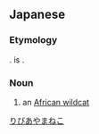 ==Japanese==
{{ja-kanjitab|り|び|あ|やま|ねこ}}
{{wikipedia|lang=ja|リビアヤマネコ}}

===Etymology===
{{compound|lang=ja|リビア|山猫|tr1=Ribia|t1=[[Libya]]|tr2=yamaneko|t2=[[wildcat]]|sort=りびあやまねこ}}. {{m|ja|利比亜}} is {{ateji|sort=りびあやまねこ}}.

===Noun===
{{ja-noun|^リビア やまねこ|^リビア ヤマネコ}}

# an [[African wildcat]]

[[Category:ja:Cats|りびあやまねこ]]